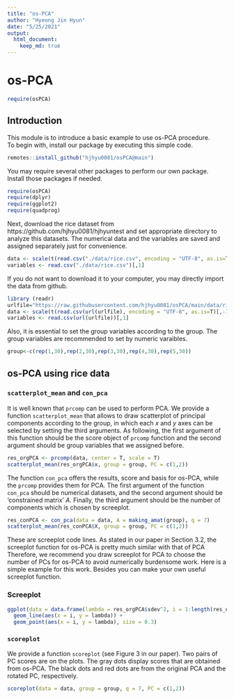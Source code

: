 ```yaml
---
title: "os-PCA"
author: "Hyeong Jin Hyun"
date: "5/25/2021"
output: 
  html_document: 
    keep_md: true
---
```

# os-PCA
```r
require(osPCA)
```

## Introduction

This module is to introduce a basic example to use os-PCA procedure.  
To begin with, install our package by executing this simple code.
```r
remotes::install_github("hjhyu0081/osPCA@main")
```
You may require several other packages to perform our own package. Install those packages if needed.
```r
require(osPCA)
require(dplyr)
require(ggplot2)
require(quadprog)
```


Next, download the rice dataset from https://github.com/hjhyu0081/hjhyuntest and set appropriate directory to analyze this datasets. The numerical data and the variables are saved and assigned separately just for convenience.

```r
data <- scale(t(read.csv("./data/rice.csv", encoding = "UTF-8", as.is=T)[,-1]))
variables <- read.csv("./data/rice.csv")[,1]
```

If you do not want to download it to your computer, you may directly import the data from github.
```r
library (readr)
urlfile="https://raw.githubusercontent.com/hjhyu0081/osPCA/main/data/rice.csv"
data <- scale(t(read.csv(url(urlfile), encoding = "UTF-8", as.is=T)[,-1]))
variables <- read.csv(url(urlfile))[,1]
```


Also, it is essential to set the group variables according to the group. The group variables are recommended to set by numeric varaibles.

```r
group<-c(rep(1,30),rep(2,30),rep(3,30),rep(4,30),rep(5,30))
```


## os-PCA using rice data

### `scatterplot_mean` and `con_pca`

It is well known that `prcomp` can be used to perform PCA. We provide a function `scatterplot_mean` that allows to draw scatterplot of principal components according to the group, in which each $x$ and $y$ axes can be selected by setting the third arguments. As following, the first argument of this function should be the score object of `prcomp` function and the second argument should be group variables that we assigned before.

```r
res_orgPCA <- prcomp(data, center = T, scale = T)
scatterplot_mean(res_orgPCA$x, group = group, PC = c(1,2))
```

The function `con_pca` offers the results, score and basis for os-PCA, while the `prcomp` provides them for PCA. The first argument of the function `con_pca` should be numerical datasets, and the second argument should be 'constrained matrix' $A$. Finally, the third argument should be the number of components which is chosen by screeplot. 

```r
res_conPCA <- con_pca(data = data, A = making_amat(group), q = 7)
scatterplot_mean(res_conPCA$X, group = group, PC = c(1,2))
```

These are screeplot code lines. As stated in our paper in Section 3.2, the screeplot function for os-PCA is pretty much similar with that of PCA  Therefore, we recommend you draw screeplot for PCA to choose the number of PCs for os-PCA to avoid numerically burdensome work. Here is a simple example for this work. Besides you can make your own useful screeplot function.

### Screeplot
```r
ggplot(data = data.frame(lambda = res_orgPCA$sdev^2, i = 1:length(res_orgPCA$sdev))) +
  geom_line(aes(x = i, y = lambda)) +
  geom_point(aes(x = i, y = lambda), size = 0.3)
```

### `scoreplot`
We provide a function `scoreplot` (see Figure 3 in our paper). Two pairs of PC scores are on the plots. The gray dots display scores that are obtained from os-PCA. The black dots and red dots are from the original PCA and the rotated PC, respectively. 
```r
scoreplot(data = data, group = group, q = 7, PC = c(1,2))
```
